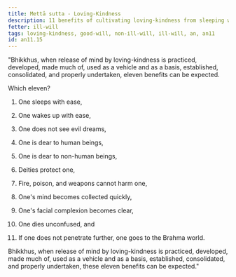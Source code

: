 ```yaml
---
title: Mettā sutta - Loving-Kindness
description: 11 benefits of cultivating loving-kindness from sleeping with ease to dying unconfused to going to the Brahma world.
fetter: ill-will
tags: loving-kindness, good-will, non-ill-will, ill-will, an, an11
id: an11.15
---
```


"Bhikkhus, when release of mind by loving-kindness is practiced, developed, made much of, used as a vehicle and as a basis, established, consolidated, and properly undertaken, eleven benefits can be expected.

Which eleven?

1. One sleeps with ease,

2. One wakes up with ease,

3. One does not see evil dreams,

4. One is dear to human beings,

5. One is dear to non-human beings,

6. Deities protect one,

7. Fire, poison, and weapons cannot harm one,

8. One's mind becomes collected quickly,

9. One's facial complexion becomes clear,

10. One dies unconfused, and

11. If one does not penetrate further, one goes to the Brahma world.

Bhikkhus, when release of mind by loving-kindness is practiced, developed, made much of, used as a vehicle and as a basis, established, consolidated, and properly undertaken, these eleven benefits can be expected."
